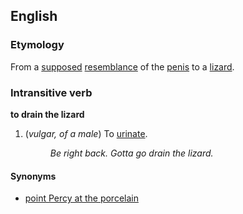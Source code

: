 == English ==
===Etymology===
From a [[supposed]] [[resemblance]] of the [[penis]] to a [[lizard]].

===Intransitive verb===
'''to drain the lizard'''

# (''vulgar, of a male'') To [[urinate]].
#: ''Be right back.  Gotta go drain the lizard.''

====Synonyms====
*[[point Percy at the porcelain]]